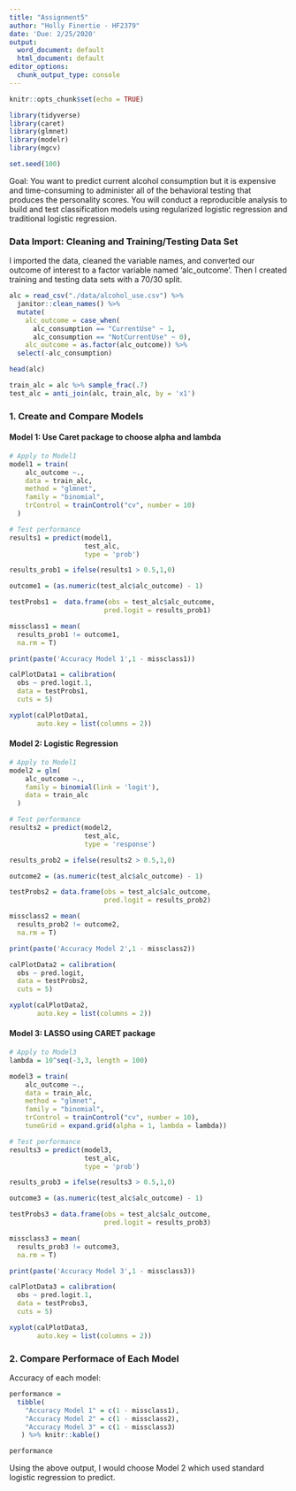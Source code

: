 ```yaml
---
title: "Assignment5"
author: "Holly Finertie - HF2379"
date: 'Due: 2/25/2020'
output:
  word_document: default
  html_document: default
editor_options:
  chunk_output_type: console
---
```


```r
knitr::opts_chunk$set(echo = TRUE)

library(tidyverse)
library(caret)
library(glmnet)
library(modelr)
library(mgcv)

set.seed(100)
```

Goal: You want to predict current alcohol consumption but it is expensive and time-consuming to administer all of the behavioral testing that produces the personality scores. You will conduct a reproducible analysis to build and test classification models using regularized logistic regression and traditional logistic regression.

### Data Import: Cleaning and Training/Testing Data Set

I imported the data, cleaned the variable names, and converted our outcome of interest to a factor variable named 'alc_outcome'. Then I created training and testing data sets with a 70/30 split. 

```r
alc = read_csv("./data/alcohol_use.csv") %>% 
  janitor::clean_names() %>% 
  mutate(
    alc_outcome = case_when(
      alc_consumption == "CurrentUse" ~ 1, 
      alc_consumption == "NotCurrentUse" ~ 0), 
    alc_outcome = as.factor(alc_outcome)) %>% 
  select(-alc_consumption)

head(alc)

train_alc = alc %>% sample_frac(.7)
test_alc = anti_join(alc, train_alc, by = 'x1')
```

### 1. Create and Compare Models

#### Model 1: Use Caret package to choose alpha and lambda

```r
# Apply to Model1
model1 = train(
    alc_outcome ~., 
    data = train_alc,
    method = "glmnet",
    family = "binomial",
    trControl = trainControl("cv", number = 10)
  )

# Test performance
results1 = predict(model1, 
                   test_alc, 
                   type = 'prob')

results_prob1 = ifelse(results1 > 0.5,1,0)

outcome1 = (as.numeric(test_alc$alc_outcome) - 1)

testProbs1 =  data.frame(obs = test_alc$alc_outcome,
                        pred.logit = results_prob1)

missclass1 = mean(
  results_prob1 != outcome1, 
  na.rm = T)

print(paste('Accuracy Model 1',1 - missclass1))

calPlotData1 = calibration(
  obs ~ pred.logit.1, 
  data = testProbs1, 
  cuts = 5)

xyplot(calPlotData1, 
       auto.key = list(columns = 2))
```

#### Model 2: Logistic Regression

```r
# Apply to Model1
model2 = glm(
    alc_outcome ~., 
    family = binomial(link = 'logit'),
    data = train_alc
  )

# Test performance
results2 = predict(model2, 
                   test_alc, 
                   type = 'response')

results_prob2 = ifelse(results2 > 0.5,1,0)

outcome2 = (as.numeric(test_alc$alc_outcome) - 1)

testProbs2 = data.frame(obs = test_alc$alc_outcome,
                        pred.logit = results_prob2)

missclass2 = mean(
  results_prob2 != outcome2, 
  na.rm = T)

print(paste('Accuracy Model 2',1 - missclass2))

calPlotData2 = calibration(
  obs ~ pred.logit, 
  data = testProbs2, 
  cuts = 5)

xyplot(calPlotData2, 
       auto.key = list(columns = 2))
```

#### Model 3: LASSO using CARET package

```r
# Apply to Model3
lambda = 10^seq(-3,3, length = 100)

model3 = train(
    alc_outcome ~., 
    data = train_alc,
    method = "glmnet",
    family = "binomial",
    trControl = trainControl("cv", number = 10), 
    tuneGrid = expand.grid(alpha = 1, lambda = lambda))

# Test performance
results3 = predict(model3, 
                   test_alc, 
                   type = 'prob')

results_prob3 = ifelse(results3 > 0.5,1,0)

outcome3 = (as.numeric(test_alc$alc_outcome) - 1)

testProbs3 = data.frame(obs = test_alc$alc_outcome,
                        pred.logit = results_prob3)

missclass3 = mean(
  results_prob3 != outcome3, 
  na.rm = T)

print(paste('Accuracy Model 3',1 - missclass3))

calPlotData3 = calibration(
  obs ~ pred.logit.1, 
  data = testProbs3, 
  cuts = 5)

xyplot(calPlotData3, 
       auto.key = list(columns = 2))
```

### 2. Compare Performace of Each Model

Accuracy of each model: 

```r
performance = 
  tibble(
    "Accuracy Model 1" = c(1 - missclass1), 
    "Accuracy Model 2" = c(1 - missclass2), 
    "Accuracy Model 3" = c(1 - missclass3)
   ) %>% knitr::kable()

performance
```

Using the above output, I would choose Model 2 which used standard logistic regression to predict. 

